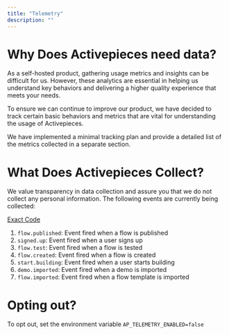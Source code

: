 ```yaml
---
title: "Telemetry"
description: ""
---
```


# Why Does Activepieces need data?

As a self-hosted product, gathering usage metrics and insights can be difficult for us. However, these analytics are essential in helping us understand key behaviors and delivering a higher quality experience that meets your needs.

To ensure we can continue to improve our product, we have decided to track certain basic behaviors and metrics that are vital for understanding the usage of Activepieces.

We have implemented a minimal tracking plan and provide a detailed list of the metrics collected in a separate section.


# What Does Activepieces Collect?

We value transparency in data collection and assure you that we do not collect any personal information. The following events are currently being collected:

[Exact Code](https://github.com/activepieces/activepieces/blob/main/packages/shared/src/lib/common/telemetry.ts)

1. `flow.published`: Event fired when a flow is published
2. `signed.up`: Event fired when a user signs up
3. `flow.test`: Event fired when a flow is tested
4. `flow.created`: Event fired when a flow is created
5. `start.building`: Event fired when a user starts building
6. `demo.imported`: Event fired when a demo is imported
7. `flow.imported`: Event fired when a flow template is imported

# Opting out?

To opt out, set the environment variable `AP_TELEMETRY_ENABLED=false`
